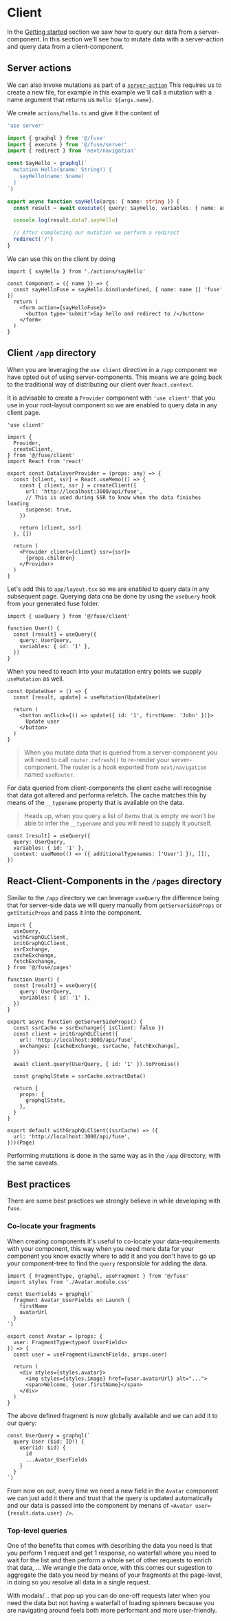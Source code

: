 # Client

In the [Getting started](../index.mdx) section we saw how to query our data from a server-component.
In this section we'll see how to mutate data with a server-action and query data from a client-component.

## Server actions

We can also invoke mutations as part of a [`server-action`](https://nextjs.org/docs/app/building-your-application/data-fetching/forms-and-mutations#how-server-actions-work)
This requires us to create a new file, for example in this example we'll call a mutation with a name
argument that returns us `Hello ${args.name}`.

We create `actions/hello.ts` and give it the content of

```ts
'use server'

import { graphql } from '@/fuse'
import { execute } from '@/fuse/server'
import { redirect } from 'next/navigation'

const SayHello = graphql(`
  mutation Hello($name: String!) {
    sayHello(name: $name)
  }
`)

export async function sayHello(args: { name: string }) {
  const result = await execute({ query: SayHello, variables: { name: args.name } })

  console.log(result.data?.sayHello)

  // After completing our mutation we perform a redirect
  redirect('/')
}
```

We can use this on the client by doing

```tsx
import { sayHello } from './actions/sayHello'

const Component = ({ name }) => {
  const sayHelloFuse = sayHello.bind(undefined, { name: name || 'fuse' })
  return (
    <form action={sayHelloFuse}>
      <button type='submit'>Say hello and redirect to /</button>
    </form>
  )
}
```

## Client `/app` directory

When you are leveraging the `use client` directive in a `/app` component we have opted out
of using server-components. This means we are going back to the traditional way of
distributing our client over `React.context`.

It is advisable to create a `Provider` component with `'use client'` that you use in your
root-layout component so we are enabled to query data in any client page.

```tsx
'use client'

import {
  Provider,
  createClient,
} from '@/fuse/client'
import React from 'react'

export const DatalayerProvider = (props: any) => {
  const [client, ssr] = React.useMemo(() => {
    const { client, ssr } = createClient({
      url: 'http://localhost:3000/api/fuse',
      // This is used during SSR to know when the data finishes loading
      suspense: true,
    })

    return [client, ssr]
  }, [])

  return (
    <Provider client={client} ssr={ssr}>
      {props.children}
    </Provider>
  )
}
```

Let's add this to `app/layout.tsx` so we are enabled to query data in any subsequent page.
Querying data cna be done by using the `useQuery` hook from your generated fuse folder.

```tsx
import { useQuery } from '@/fuse/client'

function User() {
  const [result] = useQuery({
    query: UserQuery,
    variables: { id: '1' },
  })
}
```

When you need to reach into your mutatation entry points we supply `useMutation` as well.

```tsx
const UpdateUser = () => {
  const [result, update] = useMutation(UpdateUser)

  return (
    <button onClick={() => update({ id: '1', firstName: 'John' })}>
      Update user
    </button>
  )
}
```

> When you mutate data that is queried from a server-component you will need to
> call `router.refresh()` to re-render your server-component. The router is a hook
> exported from `next/navigation` named `useRouter`.

For data queried from client-components the client cache will recognise that data got
altered and performa refetch. The cache matches this by means of the `__typename` property
that is available on the data.

> Heads up, when you query a list of items that is empty we won't be able to infer the
> `__typename` and you will need to supply it yourself.

```tsx
const [result] = useQuery({
  query: UserQuery,
  variables: { id: '1' },
  context: useMemo(() => ({ additionalTypenames: ['User'] }), []),
})
```

## React-Client-Components in the `/pages` directory

Similar to the `/app` directory we can leverage `useQuery` the difference being that for server-side
data we will query manually from `getServerSideProps` or `getStaticProps` and pass it into the component.

```tsx
import {
  useQuery,
  withGraphQLClient,
  initGraphQLClient,
  ssrExchange,
  cacheExchange,
  fetchExchange,
} from '@/fuse/pages'

function User() {
  const [result] = useQuery({
    query: UserQuery,
    variables: { id: '1' },
  })
}

export async function getServerSideProps() {
  const ssrCache = ssrExchange({ isClient: false })
  const client = initGraphQLClient({
    url: 'http://localhost:3000/api/fuse',
    exchanges: [cacheExchange, ssrCache, fetchExchange],
  })

  await client.query(UserQuery, { id: '1' }).toPromise()

  const graphqlState = ssrCache.extractData()

  return {
    props: {
      graphqlState,
    },
  }
}

export default withGraphQLClient((ssrCache) => ({
  url: 'http://localhost:3000/api/fuse',
}))(Page)
```

Performing mutations is done in the same way as in the `/app` directory,
with the same caveats.

## Best practices

There are some best practices we strongly believe in while developing with `fuse`.

### Co-locate your fragments

When creating components it's useful to co-locate your data-requirements with your component,
this way when you need more data for your component you know exactly where to add it and
you don't have to go up your component-tree to find the `query` responsible for adding the data.

```tsx
import { FragmentType, graphql, useFragment } from '@/fuse'
import styles from './Avatar.module.css'

const UserFields = graphql(`
  fragment Avatar_UserFields on Launch {
    firstName
    avatarUrl
  }
`)

export const Avatar = (props: {
  user: FragmentType<typeof UserFields>
}) => {
  const user = useFragment(LaunchFields, props.user)

  return (
    <div styles={styles.avatar}>
      <img styles={styles.image} href={user.avatarUrl} alt="...">
      <span>Welcome, {user.firstName}</span>
    </div>
  )
}
```

The above defined fragment is now globally available and we can add it to our query:

```tsx
const UserQuery = graphql(`
  query User ($id: ID!) {
    user(id: $id) {
      id
      ...Avatar_UserFields
    }
  }
`)
```

From now on out, every time we need a new field in the `Avatar` component we can just add it there
and trust that the query is updated automatically and our data is passed into the component by menans of
`<Avatar user={result.data.user} />`.

### Top-level queries

One of the benefits that comes with describing the data you need is that you perform 1 request and get 1 response,
no waterfall where you need to wait for the list and then perform a whole set of other requests to enrich that data, ...
We wrangle the data once, with this comes our sugestion to aggregate the data you need by means of your fragments at
the page-level, in doing so you resolve all data in a single request.

With modals/... that pop up you can do one-off requests later when you need the data but not having a waterfall of loading
spinners because you are navigating around feels both more performant and more user-friendly.
